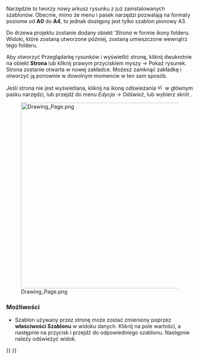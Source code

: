 <languages/>
{{Docnav/pl
|[[Drawing_Open_SVG/pl|Otwórz skalowalną grafikę wektorową]]
|[[Drawing_View/pl|Wstaw widok]]
|[[Drawing_Workbench/pl|Środowisko pracy Kreślenie]]
|IconL=Drawing_Open_SVG.png
|IconC=Workbench_Drawing.svg
|IconR=Drawing_View.png
}}

{{GuiCommand/pl|Name=Drawing Landscape A3|Name/pl=Drawing Landscape A3|Workbenches=[[Drawing Workbench/pl|Drawing]], Complete|MenuLocation=Drawing → Insert new drawing → A3 Landscape|Shortcut=none}}

Narzędzie to tworzy nowy arkusz rysunku z już zainstalowanych szablonów. Obecnie, mimo że menu i pasek narzędzi pozwalają na formaty poziome od '''A0''' do '''A4''', to jednak dostępny jest tylko szablon pionowy A3.

Do drzewa projektu zostanie dodany obiekt '''Strona'' w formie ikony folderu. Widoki, które zostaną utworzone później, zostaną umieszczone wewnątrz tego folderu.

Aby otworzyć Przeglądarkę rysunków i wyświetlić stronę, kliknij dwukrotnie na obiekt '''Strona''' lub kliknij prawym przyciskiem myszy → Pokaż rysunek. Strona zostanie otwarta w nowej zakładce. Możesz zamknąć zakładkę i otworzyć ją ponownie w dowolnym momencie w ten sam sposób.

Jeśli strona nie jest wyświetlana, kliknij na ikonę odświeżania [[File:view-refresh.png|16px]] w głównym pasku narzędzi, lub przejdź do menu ''Edycja → Odśwież'', lub wybierz skrót {{KEY|CTRL+R}}.


[[File:Drawing_Page.png|500px]]

<span id="Options"></span>
===Możliwości===

* Szablon używany przez stronę może zostać zmieniony poprzez '''właściwości Szablonu''' w widoku danych. Kliknij na pole wartości, a następnie na przycisk {{Button|...}} i przejdź do odpowiedniego szablonu. Następnie należy odświeżyć widok.

{{Docnav/pl
|[[Drawing_Open_SVG/pl|Otwórz skalowalną grafikę wektorową]]
|[[Drawing_View/pl|Wstaw widok]]
|[[Drawing_Workbench/pl|Środowisko pracy Kreślenie]]
|IconL=Drawing_Open_SVG.png
|IconC=Workbench_Drawing.svg
|IconR=Drawing_View.png
}}

{{Drawing Tools navi{{#translation:}}}}
{{Userdocnavi{{#translation:}}}}